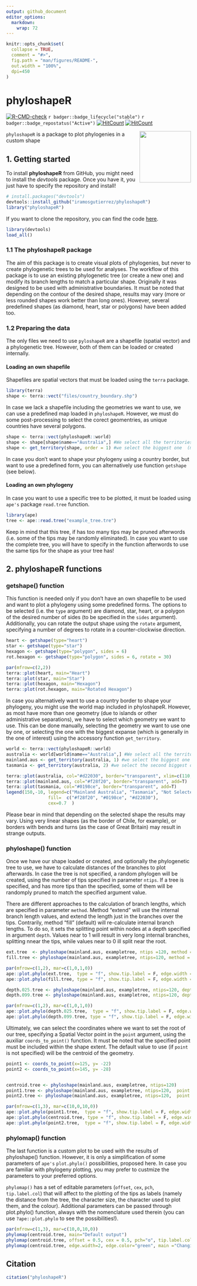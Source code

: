 ```yaml
---
output: github_document
editor_options: 
  markdown: 
    wrap: 72
---
```


<!-- README.md is generated from README.Rmd. Please edit that file -->


```r
knitr::opts_chunk$set(
  collapse = TRUE,
  comment = "#>",
  fig.path = "man/figures/README-",
  out.width = "100%",
  dpi=450
)
```

# phyloshapeR

<!-- badges: start -->
[![R-CMD-check](https://github.com/iramosgutierrez/phyloshapeR/actions/workflows/R-CMD-check.yaml/badge.svg)](https://github.com/iramosgutierrez/phyloshapeR/actions/workflows/R-CMD-check.yaml)
`r badger::badge_lifecycle("stable")`
`r badger::badge_repostatus("Active")`
[![HitCount](https://hits.dwyl.com/iramosgutierrez/phyloshapeR.svg?style=flat-square)](http://hits.dwyl.com/iramosgutierrez/phyloshapeR)
[![HitCount](https://hits.dwyl.com/iramosgutierrez/phyloshapeR.svg?style=flat-square&show=unique)](http://hits.dwyl.com/iramosgutierrez/phyloshapeR)
<!-- badges: end -->

<img src="man/figures/phyloshapeR.png" width="140px" align="right"/>

`phyloshapeR` is a package to plot phylogenies in a custom shape




## 1. Getting started


To install **phyloshapeR** from GitHub, you might need to install the
*devtools* package. Once you have it, you just have to specify the
repository and install!

```r
# install.packages("devtools")
devtools::install_github("iramosgutierrez/phyloshapeR")
library("phyloshapeR")
```

If you want to clone the repository, you can find the code
[here](https://github.com/iramosgutierrez/phyloshapeR).
```r
library(devtools)
load_all()
```


### 1.1 The phyloshapeR package

The aim of this package is to create visual plots of phylogenies, but never to create phylogenetic trees to be used for analyses. 
The workflow of this package is to use an existing phylogenetic tree (or create a new one) and modify its branch lengths to match a particular shape. Originally it was designed to be used with administrative boundaries. It must be noted that depending on the contour of the desired shape, results may vary (more or less rounded shapes work better than long ones). However, several predefined shapes (as diamond, heart, star or polygons) have been added too.


### 1.2 Preparing the data

The only files we need to use `pyloshapeR` are a shapefile (spatial vector) and a phylogenetic tree. However, both of them can be loaded or created internally.

#### Loading an own shapefile

Shapefiles are spatial vectors that must be loaded using the `terra` package.

```r
library(terra)
shape <- terra::vect("files/country_boundary.shp")
```

In case we lack a shapefile including the geometries we want to use, we can use a predefined map loaded in `phyloshapeR`. However, we must do some post-processing to select the corect geomentries, as unique countries have several polygons.

```r
shape <- terra::vect(phyloshapeR::world)
shape <- shape[shape$name=="Australia",] #We select all the territories from Australia's country
shape <- get_territory(shape, order = 1) #we select the biggest one  (mainland Australia)
```

In case you don't want to shape your phylogeny using a country border, but want to use a predefined form, you can alternatively use function `getshape` (see below).

#### Loading an own phylogeny
In case you want to use a specific tree to be plotted, it must be loaded using `ape's` package `read.tree` function.

```r
library(ape)
tree <- ape::read.tree("example_tree.tre")
```
Keep in mind that this tree, if has too many tips may be pruned afterwords (i.e. some of the tips may be randomly eliminated). In case you want to use the complete  tree, you will have to specify in the function afterwords to use the same tips for the shape as your tree has!



## 2. phyloshapeR functions

### getshape() function

This function is needed only if you don't have an own shapefile to be used and want to plot a phylogeny using some predefined forms. The options to be selected (i.e. the `type` argument) are diamond, star, heart, or a polygon of the desired number of sides (to be specified in the `sides` argument).
Additionally, you can rotate the output shape using the `rotate` argument, specifying a number of degrees to rotate in a counter-clockwise direction.


```r
heart <- getshape(type="heart")
star <- getshape(type="star")
hexagon <- getshape(type="polygon", sides = 6)
rot.hexagon <- getshape(type="polygon", sides = 6, rotate = 30)
```

```r
par(mfrow=c(2,2))
terra::plot(heart, main="Heart")
terra::plot(star, main="Star")
terra::plot(hexagon, main="Hexagon")
terra::plot(rot.hexagon, main="Rotated Hexagon")
```

In case you alternatively want to use a country border to shape your phylogeny, you might use the world map included in phyloshapeR. However, as most have more than one geometry (due to islands or other administrative separations), we have to select which geometry we want to use. This can be done manually, selecting the geometry we want to use one by one, or selecting the one with the biggest expanse (which is generally in the one of interest) using the accessory function `get_territory`.

```r
world <- terra::vect(phyloshapeR::world)
australia <- world[world$name=="Australia",] #We select all the territories from Australia's country
mainland.aus <- get_territory(australia, 1) #we select the biggest one  (mainland Australia)
tasmania <- get_territory(australia, 2) #we select the second biggest one  (Tasmania)
```

```r
terra::plot(australia, col="#d22030", border="transparent", xlim=c(110,170))
terra::plot(mainland.aus, col="#f28f20", border="transparent", add=T)
terra::plot(tasmania, col="#0198ce", border="transparent", add=T)
legend(150,-10, legend=c("Mainland Australia", "Tasmania", "Not Selected"), 
                fill=  c("#f28f20", "#0198ce", "#d22030"),
                cex=0.7  )
```
Please bear in mind that depending on the selected shape the results may vary. Using very linear shapes (as the border of Chile, for example), or borders with bends and turns (as the case of Great Britain) may result in strange outputs.


### phyloshape() function
Once we have our shape loaded or created, and optionally the phylogenetic tree to use, we have to calculate distances of the branches to plot afterwards. In case the tree is not specified, a random phylogen will be created, using the number of tips specified in parameter `ntips`. If a tree is specified, and has more tips than the specified, some of them will be randomply pruned to match the specified argument value.

There are different approaches to the calculation of branch lengths, which are specified in parameter `method`. Method "extend" will use the internal branch length values, and extend the length just in the branches over the tips. Contrarily, method "fill" (default) will re-calculate internal branch lengths. To do so, it sets the splitting point within nodes at a depth specified in argument `depth`. Values near to 1 will result in very long internal branches, splitting nnear the tips, while values near to 0 ill split near the root.


```r
ext.tree  <- phyloshape(mainland.aus, exampletree, ntips =120, method = "extend")
fill.tree <- phyloshape(mainland.aus, exampletree, ntips=120, method = "fill")
```

```r
par(mfrow=c(1,2), mar=c(1,0,1,0))
ape::plot.phylo(ext.tree,  type = "f", show.tip.label = F, edge.width = 0.75,main="Extend Method")
ape::plot.phylo(fill.tree, type = "f", show.tip.label = F, edge.width = 0.75,main="Fill Method")

```

```r
depth.025.tree <- phyloshape(mainland.aus, exampletree, ntips=120, depth.k = 0.25)
depth.099.tree <- phyloshape(mainland.aus, exampletree, ntips=120, depth.k = 0.99)
```

```r
par(mfrow=c(1,2), mar=c(1,0,1,0))
ape::plot.phylo(depth.025.tree,  type = "f", show.tip.label = F, edge.width = 0.75,main="depth.k = 0.25")
ape::plot.phylo(depth.099.tree, type = "f", show.tip.label = F, edge.width = 0.75, main="depth.k = 0.99")
```

Ultimately, we can select the coordinates where we want to set the root of our tree, specifying a Spatial Vector point in the `point` argument, using the auxiliar `coords_to_point()` function. It must be noted that the specified point must be included within the shape extent.
The default value to use (if `point` is not specified) will be the centroid of the geometry. 

```r

point1 <- coords_to_point(x=125, y= -22)
point2 <- coords_to_point(x=145, y= -28)


centroid.tree <- phyloshape(mainland.aus, exampletree, ntips=120)
point1.tree <- phyloshape(mainland.aus, exampletree, ntips=120,  point = point1)
point2.tree <- phyloshape(mainland.aus, exampletree, ntips=120,  point = point2)
```

```r

par(mfrow=c(1,3), mar=c(10,0,10,0))
ape::plot.phylo(point1.tree,  type = "f", show.tip.label = F, edge.width = 0.75,   main="Custom west point")
ape::plot.phylo(centroid.tree, type = "f", show.tip.label = F, edge.width = 0.75, main="Centroid")
ape::plot.phylo(point2.tree,  type = "f", show.tip.label = F, edge.width = 0.75,   main="Custom east point")
```



### phylomap() function
The last function is a custom plot to be used with the results of phyloshape() function. However, it is only a simplification of some parameters of `ape's` `plot.phylo()` possibilities, proposed here. In case you are familiar with phylogeny plotting, you may prefer to custmize the parameters to your preferred options.

`phylomap()` has a set of editable parameters (`offset`, `cex`, `pch`, `tip.label.col`) that will affect to the plotting of the tips as labels (namely the distance from the tree, the character size, the character used to plot them, and the colour). 
Additional parameters can be passed through plot.phylo() function, always with the nomenclature used therein (you can use `?ape::plot.phylo` to see the possibilities!).

```r

par(mfrow=c(1,3), mar=c(10,0,10,0))
phylomap(centroid.tree, main="Default output")
phylomap(centroid.tree, offset = 0.5, cex = 0.5, pch="o", tip.label.col = "red", main ="Changing tip label options")
phylomap(centroid.tree, edge.width=2, edge.color="green", main ="Changing tree options")

```



## Citation

```r
citation("phyloshapeR")
```

